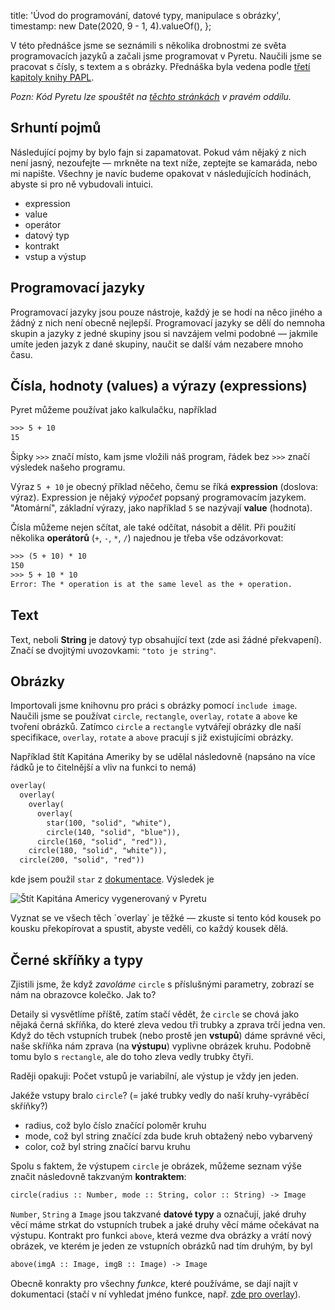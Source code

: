   title: 'Úvod do programování, datové typy, manipulace s obrázky',
  timestamp: new Date(2020, 9 - 1, 4).valueOf(),
};

V této přednášce jsme se seznámili s několika drobnostmi ze světa programovacích jazyků a začali jsme programovat v Pyretu. Naučili jsme se pracovat s čísly, s textem a s obrázky. Přednáška byla vedena podle [třetí kapitoly knihy PAPL](https://papl.cs.brown.edu/2020/getting-started.html).

_Pozn: Kód Pyretu lze spouštět na [těchto stránkách](https://code.pyret.org/editor) v pravém oddílu._

## Srhuntí pojmů

Následující pojmy by bylo fajn si zapamatovat. Pokud vám nějaký z nich není jasný, nezoufejte — mrkněte na text níže, zeptejte se kamaráda, nebo mi napište. Všechny je navíc budeme opakovat v následujících hodinách, abyste si pro ně vybudovali intuici.

- expression
- value
- operátor
- datový typ
- kontrakt
- vstup a výstup

## Programovací jazyky

Programovací jazyky jsou pouze nástroje, každý je se hodí na něco jiného a žádný z nich není obecně nejlepší. Programovací jazyky se dělí do nemnoha skupin a jazyky z jedné skupiny jsou si navzájem velmi podobné — jakmile umíte jeden jazyk z dané skupiny, naučit se další vám nezabere mnoho času.

## Čísla, hodnoty (values) a výrazy (expressions)

Pyret můžeme používat jako kalkulačku, například

```txt
>>> 5 + 10
15
```

Šipky `>>>` značí místo, kam jsme vložili náš program, řádek bez `>>>` značí výsledek našeho programu.

Výraz `5 + 10` je obecný příklad něčeho, čemu se říká **expression** (doslova: výraz). Expression je nějaký _výpočet_ popsaný programovacím jazykem. "Atomární", základní výrazy, jako například `5` se nazývají **value** (hodnota).

Čísla můžeme nejen sčítat, ale také odčítat, násobit a dělit. Při použití několika **operátorů** (`+`, `-`, `*`, `/`) najednou je třeba vše odzávorkovat:

```txt
>>> (5 + 10) * 10
150
>>> 5 + 10 * 10
Error: The * operation is at the same level as the + operation.
```

## Text

Text, neboli **String** je datový typ obsahující text (zde asi žádné překvapení). Značí se dvojitými uvozovkami: `"toto je string"`.

## Obrázky

Importovali jsme knihovnu pro práci s obrázky pomocí `include image`. Naučili jsme se používat `circle`, `rectangle`, `overlay`, `rotate` a `above` ke tvoření obrázků. Zatímco `circle` a `rectangle` vytvářejí obrázky dle naší specifikace, `overlay`, `rotate` a `above` pracují s již existujícími obrázky.

Například štít Kapitána Ameriky by se udělal následovně (napsáno na více řádků je to čitelnější a vliv na funkci to nemá)

```txt
overlay(
  overlay(
    overlay(
      overlay(
        star(100, "solid", "white"),
        circle(140, "solid", "blue")),
      circle(160, "solid", "red")),
    circle(180, "solid", "white")),
  circle(200, "solid", "red"))
```

kde jsem použil `star` z [dokumentace](https://www.pyret.org/docs/latest/image.html#%28part._image_star%29). Výsledek je

<img
  alt="Štít Kapitána Americy vygenerovaný v Pyretu"
  className="mx-auto w-1/2 my-4"
  src="/cpt-america.png"
/>

<div className="bg-white rounded-lg shadow-xs p-6 my-4">
  Vyznat se ve všech těch `overlay` je těžké — zkuste si tento kód kousek po kousku překopírovat a
  spustit, abyste veděli, co každý kousek dělá.
</div>

## Černé skříňky a typy

Zjistili jsme, že když _zavoláme_ `circle` s příslušnými parametry, zobrazí se nám na obrazovce kolečko. Jak to?

Detaily si vysvětlíme příště, zatím stačí vědět, že `circle` se chová jako nějaká černá skříňka, do které zleva vedou tři trubky a zprava trčí jedna ven. Když do těch vstupních trubek (nebo prostě jen **vstupů**) dáme správné věci, naše skříňka nám zprava (na **výstupu**) vyplivne obrázek kruhu. Podobně tomu bylo s `rectangle`, ale do toho zleva vedly trubky čtyři.

<div className="bg-white rounded-lg shadow-xs p-6 my-4">
  Raději opakuji: Počet vstupů je variabilní, ale výstup je vždy jen jeden.
</div>

Jakéže vstupy bralo `circle`? (= jaké trubky vedly do naší kruhy-vyráběcí skříňky?)

- radius, což bylo číslo značící poloměr kruhu
- mode, což byl string značící zda bude kruh obtažený nebo vybarvený
- color, což byl string značící barvu kruhu

Spolu s faktem, že výstupem `circle` je obrázek, můžeme seznam výše značit následovně takzvaným **kontraktem**:

```txt
circle(radius :: Number, mode :: String, color :: String) -> Image
```

`Number`, `String` a `Image` jsou takzvané **datové typy** a označují, jaké druhy věcí máme strkat do vstupních trubek a jaké druhy věcí máme očekávat na výstupu. Kontrakt pro funkci `above`, která vezme dva obrázky a vrátí nový obrázek, ve kterém je jeden ze vstupních obrázků nad tím druhým, by byl

```txt
above(imgA :: Image, imgB :: Image) -> Image
```

Obecně konrakty pro všechny _funkce_, které používáme, se dají najít v dokumentaci (stačí v ní vyhledat jméno funkce, např. [zde pro overlay](https://www.pyret.org/docs/latest/image.html#%28part._image_overlay%29)).
